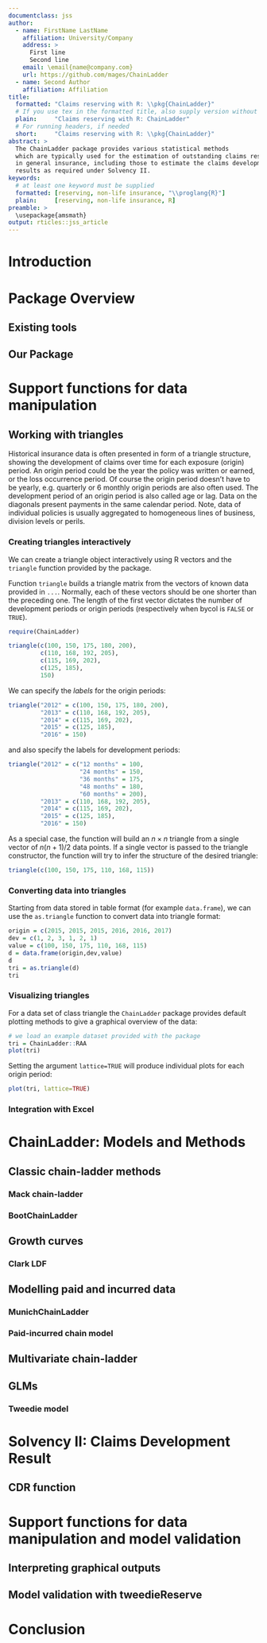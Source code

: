 ```yaml
---
documentclass: jss
author:
  - name: FirstName LastName
    affiliation: University/Company
    address: >
      First line
      Second line
    email: \email{name@company.com}
    url: https://github.com/mages/ChainLadder
  - name: Second Author
    affiliation: Affiliation
title:
  formatted: "Claims reserving with R: \\pkg{ChainLadder}"
  # If you use tex in the formatted title, also supply version without
  plain:     "Claims reserving with R: ChainLadder"
  # For running headers, if needed
  short:     "Claims reserving with R: \\pkg{ChainLadder}"
abstract: >
  The ChainLadder package provides various statistical methods
  which are typically used for the estimation of outstanding claims reserves
  in general insurance, including those to estimate the claims development
  results as required under Solvency II.
keywords:
  # at least one keyword must be supplied
  formatted: [reserving, non-life insurance, "\\proglang{R}"]
  plain:     [reserving, non-life insurance, R]
preamble: >
  \usepackage{amsmath}
output: rticles::jss_article
---
```


\pagebreak

# Introduction

\pagebreak

# Package Overview
## Existing tools
## Our Package

\pagebreak

# Support functions for data manipulation
## Working with triangles

Historical insurance data is often presented in form of a triangle structure, showing
the development of claims over time for each exposure (origin) period. An origin
period could be the year the policy was written or earned, or the loss occurrence
period. Of course the origin period doesn’t have to be yearly, e.g. quarterly or
6 monthly origin periods are also often used. The development period of an origin
period is also called age or lag. Data on the diagonals present payments in the
same calendar period. Note, data of individual policies is usually aggregated to
homogeneous lines of business, division levels or perils.

### Creating triangles interactively

We can create a triangle object interactively using R vectors and the `triangle` function provided by the package.

Function `triangle` builds a triangle matrix from the vectors of known data provided in `...`. Normally, each of these vectors should be one shorter than the preceding one. The length of the first vector dictates the number of development periods or origin periods (respectively when bycol is `FALSE` or `TRUE`).

```r
require(ChainLadder)
```
```r
triangle(c(100, 150, 175, 180, 200),
         c(110, 168, 192, 205),
         c(115, 169, 202),
         c(125, 185),
         150)
```

We can specify the *labels* for the origin periods:
```r
triangle("2012" = c(100, 150, 175, 180, 200),
         "2013" = c(110, 168, 192, 205),
         "2014" = c(115, 169, 202),
         "2015" = c(125, 185),
         "2016" = 150)
```

and also specify the labels for development periods:

```r
triangle("2012" = c("12 months" = 100,
                    "24 months" = 150,
                    "36 months" = 175,
                    "48 months" = 180,
                    "60 months" = 200),
         "2013" = c(110, 168, 192, 205),
         "2014" = c(115, 169, 202),
         "2015" = c(125, 185),
         "2016" = 150)
```

As a special case, the function will build an $n \times n$ triangle from a single vector of $n(n + 1)/2$ data points.
If a single vector is passed to the triangle constructor, the function will try to infer the structure of the desired triangle:
```r
triangle(c(100, 150, 175, 110, 168, 115))
```

### Converting data into triangles

Starting from data stored in table format (for example `data.frame`), we can use the `as.triangle` function to convert data into triangle format:

```r
origin = c(2015, 2015, 2015, 2016, 2016, 2017)
dev = c(1, 2, 3, 1, 2, 1)
value = c(100, 150, 175, 110, 168, 115)
d = data.frame(origin,dev,value)
d
tri = as.triangle(d)
tri
```

### Visualizing triangles
For a data set of class triangle the `ChainLadder` package provides default plotting
methods to give a graphical overview of the data:

```r
# we load an example dataset provided with the package
tri = ChainLadder::RAA
plot(tri)
```
Setting the argument `lattice=TRUE` will produce individual plots for each origin
period:
```r
plot(tri, lattice=TRUE)
```

### Integration with Excel

\pagebreak

# ChainLadder: Models and Methods
## Classic chain-ladder methods
### Mack chain-ladder
### BootChainLadder
## Growth curves
### Clark LDF
## Modelling paid and incurred data
### MunichChainLadder
### Paid-incurred chain model
## Multivariate chain-ladder
## GLMs
### Tweedie model

\pagebreak

# Solvency II: Claims Development Result
## CDR function

\pagebreak

# Support functions for data manipulation and model validation
## Interpreting graphical outputs
## Model validation with tweedieReserve

\pagebreak

# Conclusion

\pagebreak
